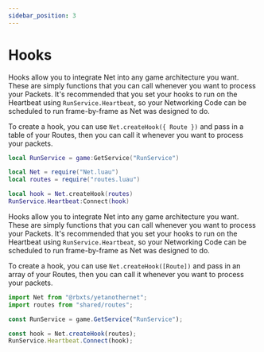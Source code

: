 ```yaml
---
sidebar_position: 3
---
```



# Hooks

<Tabs>
<TabItem value="lua" label="Luau" default>

Hooks allow you to integrate Net into any game architecture you want. These are simply functions that you can call whenever you want to process your Packets. It's recommended that you set your hooks to run on the Heartbeat using `RunService.Heartbeat`, so your Networking Code can be scheduled to run frame-by-frame as Net was designed to do.

To create a hook, you can use ``Net.createHook({ Route })`` and pass in a table of your Routes, then you can call it whenever you want to process your packets.

```lua
local RunService = game:GetService("RunService")

local Net = require("Net.luau")
local routes = require("routes.luau")

local hook = Net.createHook(routes)
RunService.Heartbeat:Connect(hook)
```

</TabItem>
<TabItem value="ts" label="Typescript">

Hooks allow you to integrate Net into any game architecture you want. These are simply functions that you can call whenever you want to process your Packets. It's recommended that you set your hooks to run on the Heartbeat using `RunService.Heartbeat`, so your Networking Code can be scheduled to run frame-by-frame as Net was designed to do.

To create a hook, you can use ``Net.createHook([Route])`` and pass in an array of your Routes, then you can call it whenever you want to process your packets.

```ts
import Net from "@rbxts/yetanothernet";
import routes from "shared/routes";

const RunService = game.GetService("RunService");

const hook = Net.createHook(routes);
RunService.Heartbeat.Connect(hook);
```

</TabItem>
</Tabs>